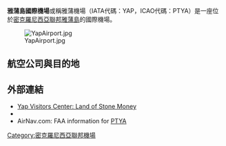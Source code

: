 {{Infobox Airport
| name         = 雅蒲島國際機場
| nativename   = 雅蒲機場
| nativename-a = 
| nativename-r = 
| image        = YapAirport.jpg
| image-width  = 
| caption      = 
| IATA         = YAP
| ICAO         = PTYA
| FAA          = T11
| type         = 民用
| owner        = 
| operator     = [[密科羅尼西亞聯邦|密科羅尼西亞聯邦]]民航局
| city-served  = [[雅蒲島|雅蒲島]]
| location     = [[雅蒲島|雅蒲島]]
| elevation-f  = 91
| elevation-m  = 28
| coordinates  = {{Coord|09|29|56|N|138|04|57|E|type:airport|display=inline,title}}
| website      = 
| metric-elev  = 
| metric-rwy   = 
| r1-number    = 07/25
| r1-length-f  = 6,000
| r1-length-m  = 1,829
| r1-surface   = [[瀝青|瀝青]]
| stat-year    = 
| stat1-header = 
| stat1-data   = 
| stat2-header = 
| stat2-data   = 
| footnotes    = 
}}

'''雅蒲島國際機場'''或稱雅蒲機場（IATA代碼：YAP，ICAO代碼：PTYA）是一座位於[[密克羅尼西亞聯邦|密克羅尼西亞聯邦]][[雅蒲島|雅蒲島]]的國際機場。

[[File:YapAirport.jpg|thumb]]

==航空公司與目的地==
{{Airport-dest-list
|[[聯合航空|聯合航空]]<br>（原[[密克羅尼西亞大陸航空|密克羅尼西亞大陸航空]]）|{{GUM}}：[[安東尼奧·汪帕特國際機場|關島]]<br>{{flag|Palau}}：[[羅曼·莫圖國際機場|科羅爾]]<br>''有時有提供往東京及馬尼拉的包機航班。''
}}

{{機場小作品}}

==外部連結==
*[https://web.archive.org/web/20061206021938/http://www.visit-fsm.org/yap/ Yap Visitors Center: Land of Stone Money]
*{{WAD|PTYA}}
*AirNav.com: FAA information for [http://www.airnav.com/airport/PTYA PTYA] {{Wayback|url=http://www.airnav.com/airport/PTYA |date=20190930152143 }}

[[Category:密克羅尼西亞聯邦機場|Category:密克羅尼西亞聯邦機場]]